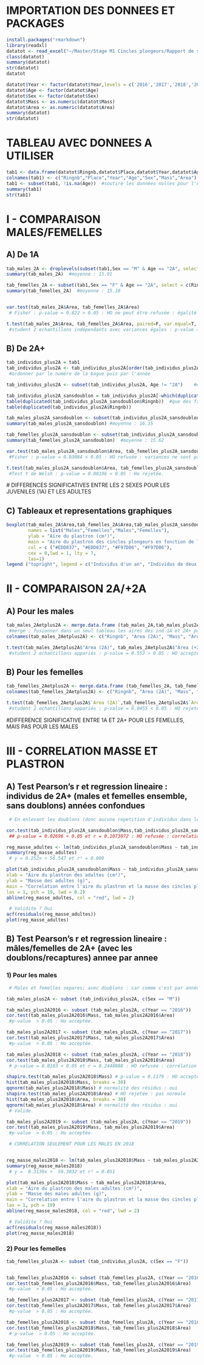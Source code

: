 # IMPORTATION DES DONNEES ET PACKAGES
```{r}
install.packages("rmarkdown")
library(readxl)
datatot <- read_excel("~/Master/Stage M1 Cincles plongeurs/Rapport de stage/Données/data_total.xlsx")
class(datatot)
summary(datatot)
str(datatot)
datatot

datatot$Year <- factor(datatot$Year,levels = c('2016','2017','2018','2019'), labels = c('2016','2017','2018','2019')) 
datatot$Age <- factor(datatot$Age)
datatot$Sex <- factor(datatot$Sex)
datatot$Mass <- as.numeric(datatot$Mass)
datatot$Area <- as.numeric(datatot$Area)
summary(datatot)
str(datatot)
```

# TABLEAU AVEC DONNEES A UTILISER
```{r}
tab1 <- data.frame(datatot$Ringnb,datatot$Place,datatot$Year,datatot$Age,datatot$Sex,datatot$Mass,datatot$Area)
colnames(tab1) <- c("Ringnb","Place","Year","Age","Sex","Mass","Area")
tab1 <- subset(tab1, !is.na(Age))  #soutire les données nulles pour l'ége
summary(tab1)
str(tab1)
```


# I - COMPARAISON MALES/FEMELLES
## A) De 1A
```{r}
tab_males_2A <- droplevels(subset(tab1,Sex == "M" & Age == "2A", select = c(Ringnb, Area) ))  #tableau des Aires avec seulement les méles de 1A
summary(tab_males_2A)  #moyenne : 15.91

tab_femelles_2A <- subset(tab1,Sex == "F" & Age == "2A", select = c(Ringnb, Area) )  #tableau des Aires avec seulement les femelles de 1A
summary(tab_femelles_2A)  #moyenne : 15.18


var.test(tab_males_2A$Area, tab_femelles_2A$Area)  
 # Fisher : p-value = 0.822 > 0.05 : HO ne peut étre refusée : égalité des variances

t.test(tab_males_2A$Area, tab_femelles_2A$Area, paired=F, var.equal=T, alternative="two.sided")  
 #student 2 echantillons indépendants avec variances égales : p-value = 0.0007762 < 0.05 : HO rejetée.
```

## B) De 2A+ 
```{r}
tab_individus_plus2A = tab1
tab_individus_plus2A <- tab_individus_plus2A[order(tab_individus_plus2A$Ringnb, tab_individus_plus2A$Year, decreasing=F),]
 #ordonner par le numéro de la bague puis par l'année

tab_individus_plus2A <- subset(tab_individus_plus2A, Age != "2A")    #enlever les 1A

tab_individus_plus2A_sansdoublon = tab_individus_plus2A[-which(duplicated(tab_individus_plus2A$Ringnb)),]
table(duplicated(tab_individus_plus2A_sansdoublon$Ringnb))  #que des false donc toutes les répétitions (=true) sont enlevées
table(duplicated(tab_individus_plus2A$Ringnb))

tab_males_plus2A_sansdoublon <- subset(tab_individus_plus2A_sansdoublon, Sex =="M", select = c(Ringnb, Mass, Area))
summary(tab_males_plus2A_sansdoublon) #moyenne : 16.35

tab_femelles_plus2A_sansdoublon <- subset(tab_individus_plus2A_sansdoublon, Sex =="F", select = c(Ringnb, Mass, Area))
summary(tab_femelles_plus2A_sansdoublon)  #moyenne : 15.62

var.test(tab_males_plus2A_sansdoublon$Area, tab_femelles_plus2A_sansdoublon$Area) 
 #Fisher : p-value = 0.03084 < 0.05 : HO refusée : variances ne sont pas égales

t.test(tab_males_plus2A_sansdoublon$Area, tab_femelles_plus2A_sansdoublon$Area, paired=F, var.equal=F, alternative="two.sided")
 #Test t de Welsh : p-value = 0.00196 < 0.05 : Ho rejetée.
```
 # DIFFERENCES SIGNIFICATIVES ENTRE LES 2 SEXES POUR LES JUVENILES (1A) ET LES ADULTES

## C) Tableaux et representations graphiques
```{r}

boxplot(tab_males_2A$Area,tab_femelles_2A$Area,tab_males_plus2A_sansdoublon$Area, tab_femelles_plus2A_sansdoublon$Area,
        names = list("Males","Femelles","Males","Femelles"),
        ylab = "Aire du plastron (cm²)",
        main = "Aire du plastron des cincles plongeurs en fonction de l'age et du sexe",
        col = c ("#EDD837", "#EDD837", "#F97D06", "#F97D06"),
        cex = 0,lwd = 1, lty = 7,
        las=1)
legend ("topright", legend = c("Individus d'un an", "Individus de deux ans et plus"), pch = 15, cex = 1, col = c("#EDD837", "#F97D06"))
```


# II - COMPARAISON 2A/+2A
## A) Pour les males
```{r}
tab_males_2Aetplus2A <- merge.data.frame (tab_males_2A,tab_males_plus2A_sansdoublon, by.x= "Ringnb", by.y = "Ringnb")
 #merge : fusionner dans un seul tableau les aires des ind 1A et 2A+ pour les ringnb 
colnames(tab_males_2Aetplus2A) <- c("Ringnb", "Area (2A)", "Mass", "Area (+2A)")

t.test(tab_males_2Aetplus2A$"Area (2A)", tab_males_2Aetplus2A$"Area (+2A)" ,paired=T)  
 #student 2 echantillons appariés : p-value = 0.553 > 0.05 : HO acceptée. 
```

## B) Pour les femelles
```{r}
tab_femelles_2Aetplus2A <- merge.data.frame (tab_femelles_2A, tab_femelles_plus2A_sansdoublon, by.x = "Ringnb", by.y = "Ringnb")
colnames(tab_femelles_2Aetplus2A) <- c("Ringnb", "Area (2A)", "Mass", "Area (+2A)")

t.test(tab_femelles_2Aetplus2A$`Area (2A)`,tab_femelles_2Aetplus2A$`Area (+2A)`, paired = T)
 #student 2 echantillons appariés : p-value = 0.0455 < 0.05 : HO rejetée.
```
 #DIFFERENCE SIGNIFICATIVE ENTRE 1A ET 2A+ POUR LES FEMELLES, MAIS PAS POUR LES MALES


# III - CORRELATION MASSE ET PLASTRON
## A) Test Pearson's r et regression lineaire : individus de 2A+ (males et femelles ensemble, sans doublons) années confondues 
```{r}
 # En enlevant les doublons (donc aucune repetition d'individus dans les differentes annees)

cor.test(tab_individus_plus2A_sansdoublon$Mass,tab_individus_plus2A_sansdoublon$Area)
 ## p-value = 0.02696 < 0.05 et r = 0.1073072 : HO refusée : correlation.

reg_masse_adultes <- lm(tab_individus_plus2A_sansdoublon$Mass ~ tab_individus_plus2A_sansdoublon$Area)
summary(reg_masse_adultes)
 # y = 0.252x + 56.547 et r² = 0.009

plot(tab_individus_plus2A_sansdoublon$Mass ~ tab_individus_plus2A_sansdoublon$Area,
xlab = "Aire du plastron des adultes (cm²)",
ylab = "Masse des adultes (g)",
main = "Correlation entre l'aire du plastron et la masse des cincles plongeurs adultes",
las = 1, pch = 19, lwd = 0.2)
abline(reg_masse_adultes, col = "red", lwd = 2)

 # Validite ? Oui
acf(residuals(reg_masse_adultes))
plot(reg_masse_adultes)
```

## B) Test Pearson's r et regression lineaire : mâles/femelles de 2A+ (avec les doublons/recaptures) annee par annee
### 1) Pour les males
```{r}
 # Males et femelles separes; avec doublons : car comme c'est par année, l'effet recapture n'a pas lieu.

tab_males_plus2A <- subset (tab_individus_plus2A, c(Sex == "M"))

tab_males_plus2A2016 <- subset (tab_males_plus2A, c(Year == "2016"))
cor.test(tab_males_plus2A2016$Mass, tab_males_plus2A2016$Area)
 #p-value  > 0.05 : Ho acceptée.

tab_males_plus2A2017 <- subset (tab_males_plus2A, c(Year == "2017"))
cor.test(tab_males_plus2A2017$Mass, tab_males_plus2A2017$Area)
 #p-value  > 0.05 : Ho acceptée. 

tab_males_plus2A2018 <- subset (tab_males_plus2A, c(Year == "2018"))
cor.test(tab_males_plus2A2018$Mass, tab_males_plus2A2018$Area)
 # p-value = 0.0103 < 0.05 et r = 0.2448088 : HO refusée : corrélation ! Validité ? 

shapiro.test(tab_males_plus2A2018$Mass) # p-value = 0.1179 : HO acceptée : suit une loi normale
hist(tab_males_plus2A2018$Mass, breaks = 30)
qqnorm(tab_males_plus2A2018$Mass) # normalité des résidus : oui
shapiro.test(tab_males_plus2A2018$Area) # HO rejetée : pas normale
hist(tab_males_plus2A2018$Area, breaks = 30)
qqnorm(tab_males_plus2A2018$Area) # normalité des résidus : oui
 # Valide.

tab_males_plus2A2019 <- subset (tab_males_plus2A, c(Year == "2019"))
cor.test(tab_males_plus2A2019$Mass, tab_males_plus2A2019$Area)
 #p-value  > 0.05 : Ho acceptée.

 # CORRELATION SEULEMENT POUR LES MALES EN 2018


reg_masse_males2018 <- lm(tab_males_plus2A2018$Mass ~ tab_males_plus2A2018$Area)
summary(reg_masse_males2018)
 # y =  0.3139x +  59.3032 et r² = 0.051

plot(tab_males_plus2A2018$Mass ~ tab_males_plus2A2018$Area,
xlab = "Aire du plastron des males adultes (cm²)",
ylab = "Masse des males adultes (g)",
main = "Correlation entre l'aire du plastron et la masse des cincles plongeurs males adultes captures en 2018",
las = 1, pch = 19)
abline(reg_masse_males2018, col = "red", lwd = 2)

 # Validite ? Oui
acf(residuals(reg_masse_males2018))
plot(reg_masse_males2018) 
```

### 2) Pour les femelles
```{r}
tab_femelles_plus2A <- subset (tab_individus_plus2A, c(Sex == "F"))


tab_femelles_plus2A2016 <- subset (tab_femelles_plus2A, c(Year == "2016"))
cor.test(tab_femelles_plus2A2016$Mass, tab_femelles_plus2A2016$Area)
 #p-value  > 0.05 : Ho acceptée.

tab_femelles_plus2A2017 <- subset (tab_femelles_plus2A, c(Year == "2017"))
cor.test(tab_femelles_plus2A2017$Mass, tab_femelles_plus2A2017$Area)
 #p-value  > 0.05 : Ho acceptée.

tab_femelles_plus2A2018 <- subset (tab_femelles_plus2A, c(Year == "2018"))
cor.test(tab_femelles_plus2A2018$Mass, tab_femelles_plus2A2018$Area)
 # p-value  > 0.05 : Ho acceptée. 

tab_femelles_plus2A2019 <- subset (tab_femelles_plus2A, c(Year == "2019"))
cor.test(tab_femelles_plus2A2019$Mass, tab_femelles_plus2A2019$Area)
 #p-value  > 0.05 : Ho acceptée. 
```

